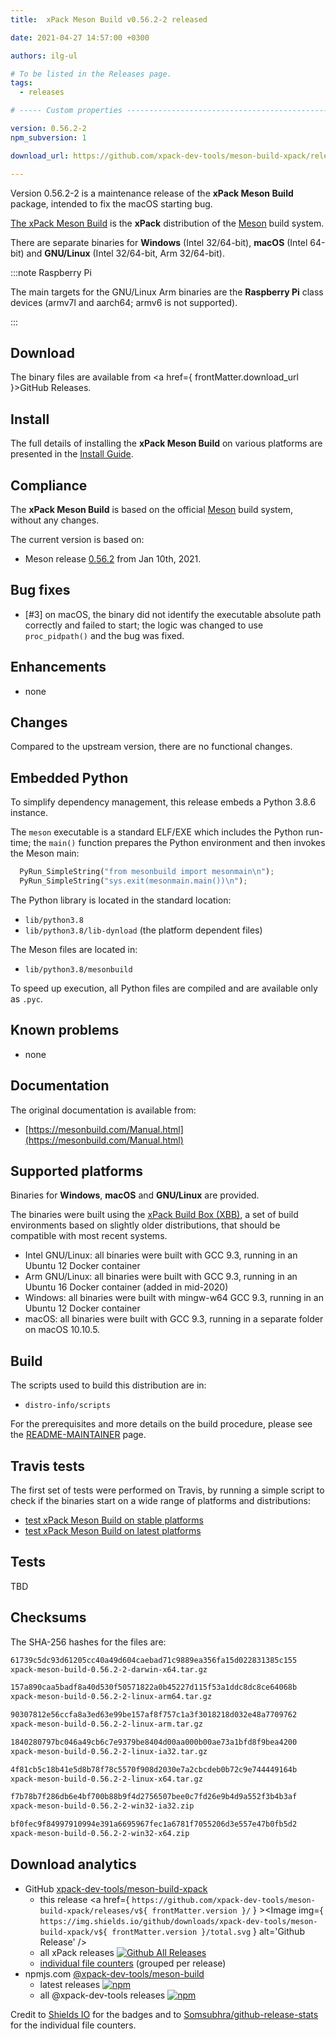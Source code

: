```yaml
---
title:  xPack Meson Build v0.56.2-2 released

date: 2021-04-27 14:57:00 +0300

authors: ilg-ul

# To be listed in the Releases page.
tags:
  - releases

# ----- Custom properties -----------------------------------------------------

version: 0.56.2-2
npm_subversion: 1

download_url: https://github.com/xpack-dev-tools/meson-build-xpack/releases/tag/v0.56.2-2/

---
```


Version 0.56.2-2 is a maintenance release of the **xPack Meson Build** package, intended to fix the macOS starting bug.

<!-- truncate -->


[The xPack Meson Build](https://xpack-dev-tools.github.io/meson-build-xpack)
is the **xPack** distribution of the
[Meson](https://mesonbuild.com) build system.

There are separate binaries for **Windows** (Intel 32/64-bit),
**macOS** (Intel 64-bit) and **GNU/Linux** (Intel 32/64-bit, Arm 32/64-bit).

:::note Raspberry Pi

The main targets for the GNU/Linux Arm
binaries are the **Raspberry Pi** class devices (armv7l and aarch64;
armv6 is not supported).

:::

## Download

The binary files are available from <a href={ frontMatter.download_url }>GitHub Releases</a>.

## Install

The full details of installing the **xPack Meson Build** on various platforms
are presented in the [Install Guide](/docs/install/).

## Compliance

The **xPack Meson Build** is based on the official
[Meson](https://mesonbuild.com) build system,
without any changes.

The current version is based on:

- Meson release
[0.56.2](https://github.com/mesonbuild/meson/releases/tag/0.56.2)
from Jan 10th, 2021.

## Bug fixes

- [#3] on macOS, the binary did not identify the executable
  absolute path correctly and failed to start; the logic was
  changed to use `proc_pidpath()` and the bug was fixed.

## Enhancements

- none

## Changes

Compared to the upstream version, there are no functional changes.

## Embedded Python

To simplify dependency management, this release embeds a Python
3.8.6 instance.

The `meson` executable is a standard ELF/EXE which includes the Python
run-time; the `main()` function prepares the Python environment and then
invokes the Meson main:

```python
  PyRun_SimpleString("from mesonbuild import mesonmain\n");
  PyRun_SimpleString("sys.exit(mesonmain.main())\n");
```

The Python library is located in the standard location:

- `lib/python3.8`
- `lib/python3.8/lib-dynload` (the platform dependent files)

The Meson files are located in:

- `lib/python3.8/mesonbuild`

To speed up execution, all Python files are compiled and are
available only as `.pyc`.

## Known problems

- none

## Documentation

The original documentation is available from:

- [https://mesonbuild.com/Manual.html](https://mesonbuild.com/Manual.html)

## Supported platforms

Binaries for **Windows**, **macOS** and **GNU/Linux** are provided.

The binaries were built using the
[xPack Build Box (XBB)](https://github.com/xpack/xpack-build-box), a set
of build environments based on slightly older distributions, that should be
compatible with most recent systems.

- Intel GNU/Linux: all binaries were built with GCC 9.3, running in an
  Ubuntu 12 Docker container
- Arm GNU/Linux: all binaries were built with GCC 9.3, running in an
  Ubuntu 16 Docker container (added in mid-2020)
- Windows: all binaries were built with mingw-w64 GCC 9.3, running in an
  Ubuntu 12 Docker container
- macOS: all binaries were built with GCC 9.3, running in a separate
  folder on macOS 10.10.5.

## Build

The scripts used to build this distribution are in:

- `distro-info/scripts`

For the prerequisites and more details on the build procedure, please see the
[README-MAINTAINER](https://github.com/xpack-dev-tools/meson-build-xpack/blob/xpack/README-MAINTAINER.md) page.

## Travis tests

The first set of tests were performed on Travis, by running
a simple script to check if the binaries start on a wide range of
platforms and distributions:

- [test xPack Meson Build on stable platforms](https://travis-ci.com/github/xpack-dev-tools/meson-build-xpack/builds/224217626)
- [test xPack Meson Build on latest platforms](https://travis-ci.com/github/xpack-dev-tools/meson-build-xpack/builds/224217632)

## Tests

TBD

## Checksums

The SHA-256 hashes for the files are:

```txt
61739c5dc93d61205cc40a49d604caebad71c9889ea356fa15d022831385c155
xpack-meson-build-0.56.2-2-darwin-x64.tar.gz

157a890caa5badf8a40d530f50571822a0b45227d115f53a1ddc8dc8ce64068b
xpack-meson-build-0.56.2-2-linux-arm64.tar.gz

90307812e56ccfa8a3ed63e99be157af8f757c1a3f3018218d032e48a7709762
xpack-meson-build-0.56.2-2-linux-arm.tar.gz

1840280797bc046a49cb6c7e9379be8404d00aa000b00ae73a1bfd8f9bea4200
xpack-meson-build-0.56.2-2-linux-ia32.tar.gz

4f81cb5c18b41e5d8b78f78c5570f908d2030e7a2cbcdeb0b72c9e744449164b
xpack-meson-build-0.56.2-2-linux-x64.tar.gz

f7b78b7f286db6e4bf700b88b9f4d2756507bee0c7fd26e9b4d9a552f3b4b3af
xpack-meson-build-0.56.2-2-win32-ia32.zip

bf0fec9f84997910994e391a6695967fec1a6781f7055206d3e557e47b0fb5d2
xpack-meson-build-0.56.2-2-win32-x64.zip
```

## Download analytics

- GitHub [xpack-dev-tools/meson-build-xpack](https://github.com/xpack-dev-tools/meson-build-xpack/)
  - this release <a href={ `https://github.com/xpack-dev-tools/meson-build-xpack/releases/v${ frontMatter.version }/` } ><Image img={ `https://img.shields.io/github/downloads/xpack-dev-tools/meson-build-xpack/v${ frontMatter.version }/total.svg` } alt='Github Release' /></a>
  - all xPack releases [![Github All Releases](https://img.shields.io/github/downloads/xpack-dev-tools/meson-build-xpack/total.svg)](https://github.com/xpack-dev-tools/meson-build-xpack/releases/)
  - [individual file counters](https://somsubhra.github.io/github-release-stats/?username=xpack-dev-tools&repository=meson-build-xpack) (grouped per release)
- npmjs.com [@xpack-dev-tools/meson-build](https://www.npmjs.com/package/@xpack-dev-tools/meson-build)
  - latest releases [![npm](https://img.shields.io/npm/dw/@xpack-dev-tools/meson-build.svg)](https://www.npmjs.com/package/@xpack-dev-tools/meson-build/)
  - all @xpack-dev-tools releases [![npm](https://img.shields.io/npm/dt/@xpack-dev-tools/meson-build.svg)](https://www.npmjs.com/package/@xpack-dev-tools/meson-build/)

Credit to [Shields IO](https://shields.io) for the badges and to
[Somsubhra/github-release-stats](https://github.com/Somsubhra/github-release-stats)
for the individual file counters.
